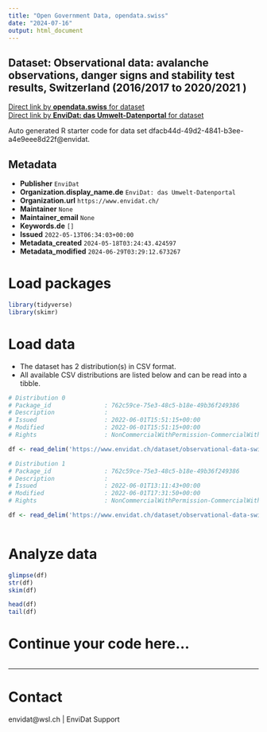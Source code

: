```yaml
---
title: "Open Government Data, opendata.swiss"
date: "2024-07-16"
output: html_document
---
```


## Dataset: Observational data: avalanche observations, danger signs and stability test results, Switzerland (2016/2017 to 2020/2021 )



[Direct link by **opendata.swiss** for dataset](https://opendata.swiss/de/dataset/observational-data-avalanche-observations-danger-signs-and-stability-test-results-swi-2020-2021)<br>
[Direct link by **EnviDat: das Umwelt-Datenportal** for dataset](https://www.envidat.ch/#/metadata/observational-data-switzerland-2016-2021)

Auto generated R starter code for data set dfacb44d-49d2-4841-b3ee-a4e9eee8d22f@envidat.

## Metadata

- **Publisher** `EnviDat`
- **Organization.display_name.de** `EnviDat: das Umwelt-Datenportal`
- **Organization.url** `https://www.envidat.ch/`
- **Maintainer** `None`
- **Maintainer_email** `None`
- **Keywords.de** `[]`
- **Issued** `2022-05-13T06:34:03+00:00`
- **Metadata_created** `2024-05-18T03:24:43.424597`
- **Metadata_modified** `2024-06-29T03:29:12.673267`


# Load packages

```r

library(tidyverse)
library(skimr)

```

# Load data

-   The dataset has 2 distribution(s) in CSV format.
-   All available CSV distributions are listed below and can be read into a tibble.

```r

# Distribution 0
# Package_id               : 762c59ce-75e3-48c5-b18e-49b36f249386
# Description              : 
# Issued                   : 2022-06-01T15:51:15+00:00
# Modified                 : 2022-06-01T15:51:15+00:00
# Rights                   : NonCommercialWithPermission-CommercialWithPermission-ReferenceRequired

df <- read_delim('https://www.envidat.ch/dataset/observational-data-switzerland-2016-2021/resource/ff4243d8-5462-4c4b-b45a-db5c78b7a762')

# Distribution 1
# Package_id               : 762c59ce-75e3-48c5-b18e-49b36f249386
# Description              : 
# Issued                   : 2022-06-01T13:11:43+00:00
# Modified                 : 2022-06-01T17:31:50+00:00
# Rights                   : NonCommercialWithPermission-CommercialWithPermission-ReferenceRequired

df <- read_delim('https://www.envidat.ch/dataset/observational-data-switzerland-2016-2021/resource/5fee4967-1a72-4ef1-be4a-cfdbe9184802')



```

# Analyze data

```r

glimpse(df)
str(df)
skim(df)

head(df)
tail(df)

```

# Continue your code here...

```r

```

------------------------------------------------------------------------

# Contact

envidat@wsl.ch | EnviDat Support
